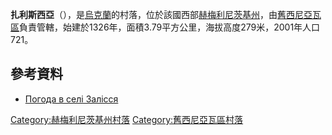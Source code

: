 {{coord|49|37|19|N|27|46|19|E|scale:100000|display=title}}

'''扎利斯西亞'''（{{lang-uk|Залісся}}），是[[烏克蘭|烏克蘭]]的村落，位於該國西部[[赫梅利尼茨基州|赫梅利尼茨基州]]，由[[舊西尼亞瓦區|舊西尼亞瓦區]]負責管轄，始建於1326年，面積3.79平方公里，海拔高度279米，2001年人口721。

==參考資料==
* [http://weather.in.ua/ua/hmel'nickaja/8349 Погода в селі Залісся] {{Wayback|url=http://weather.in.ua/ua/hmel'nickaja/8349 |date=20111220120125 }}

{{DEFAULTSORT:Залісся}}
[[Category:赫梅利尼茨基州村落|Category:赫梅利尼茨基州村落]]
[[Category:舊西尼亞瓦區村落|Category:舊西尼亞瓦區村落]]


{{Khmelnytskyi-geo-stub}}